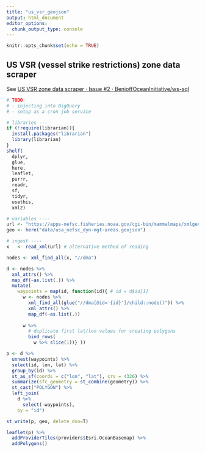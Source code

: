 ```yaml
---
title: "us_vsr_geojson"
output: html_document
editor_options: 
  chunk_output_type: console
---
```


```r
knitr::opts_chunk$set(echo = TRUE)
```

## US VSR (vessel strike restrictions) zone data scraper

See [US VSR zone data scraper · Issue #2 · BenioffOceanInitiative/ws-sql](https://github.com/BenioffOceanInitiative/ws-sql/issues/2)

```r
# TODO: 
# - injecting into BigQuery
# - setup as a cron job service

# libraries ---
if (!require(librarian)){
  install.packages("librarian")
  library(librarian)
}
shelf(
  dplyr,
  glue,
  here,
  leaflet,
  purrr,
  readr,
  sf,
  tidyr,
  usethis,
  xml2)
```

```r
# variables ----
url <- "https://apps-nefsc.fisheries.noaa.gov/cgi-bin/mammalmaps/xmlgenDMA.pl"
geo <- here("data/usa_nefsc_dyn-mgt-areas.geojson")

# ingest ----
x   <- read_xml(url) # alternative method of reading 

nodes <- xml_find_all(x, "//dma")

d <- nodes %>% 
  xml_attrs() %>% 
  map_df(~as.list(.)) %>% 
  mutate(
    waypoints = map(id, function(id){ # id = d$id[1]
      w <- nodes %>% 
        xml_find_all(glue("//dma[@id='{id}']/child::node()")) %>% 
        xml_attrs() %>%
        map_df(~as.list(.))
      
      w %>% 
        # duplicate first lat/lon values for creating polygons
        bind_rows(
          w %>% slice(1))} ))

p <- d %>% 
  unnest(waypoints) %>% 
  select(id, lon, lat) %>% 
  group_by(id) %>% 
  st_as_sf(coords = c("lon", "lat"), crs = 4326) %>% 
  summarize(sfc_geometry = st_combine(geometry)) %>% 
  st_cast("POLYGON") %>% 
  left_join(
    d %>% 
      select(-waypoints),
    by = "id")

st_write(p, geo, delete_dsn=T)
```

```r
leaflet(p) %>%
  addProviderTiles(providers$Esri.OceanBasemap) %>% 
  addPolygons() 
```
